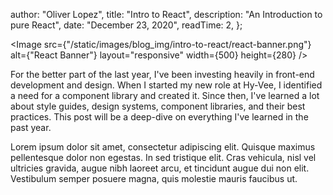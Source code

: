 
  author: "Oliver Lopez",
  title: "Intro to React",
  description: "An Introduction to pure React",
  date: "December 23, 2020",
  readTime: 2,
};


<Image
  src={"/static/images/blog_img/intro-to-react/react-banner.png"}
  alt={"React Banner"}
  layout="responsive"
  width={500}
  height={280}
/>

<p className="break-words text-md text-left leading-relaxed text-gray-700 dark:text-white">
  For the better part of the last year, I've been investing heavily in front-end
  development and design. When I started my new role at Hy-Vee, I identified a
  need for a component library and created it. Since then, I've learned a lot
  about style guides, design systems, component libraries, and their best
  practices. This post will be a deep-dive on everything I've learned in the
  past year.
</p>

<p className="break-words text-md text-left leading-relaxed text-gray-700 dark:text-white">
  Lorem ipsum dolor sit amet, consectetur adipiscing elit. Quisque maximus
  pellentesque dolor non egestas. In sed tristique elit. Cras vehicula, nisl vel
  ultricies gravida, augue nibh laoreet arcu, et tincidunt augue dui non elit.
  Vestibulum semper posuere magna, quis molestie mauris faucibus ut.
</p>
